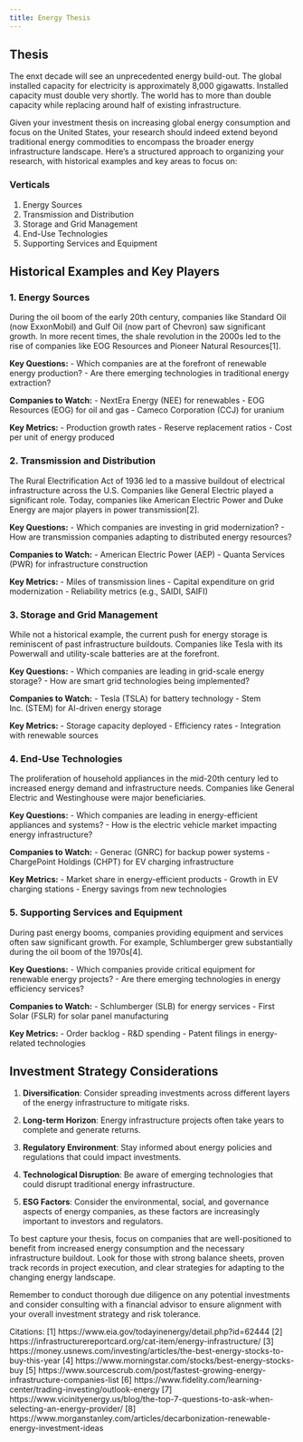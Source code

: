 ```yaml
---
title: Energy Thesis
---
```


## Thesis

The enxt decade will see an unprecedented energy build-out. The global installed capacity for electricity is approximately 8,000 gigawatts. Installed capacity must double very shortly. The world has to more than double capacity while replacing around half of existing infrastructure.

Given your investment thesis on increasing global energy consumption and focus on the United States, your research should indeed extend beyond traditional energy commodities to encompass the broader energy infrastructure landscape. Here's a structured approach to organizing your research, with historical examples and key areas to focus on:

### Verticals

1. Energy Sources
2. Transmission and Distribution
3. Storage and Grid Management
4. End-Use Technologies
5. Supporting Services and Equipment

## Historical Examples and Key Players

### 1. Energy Sources

During the oil boom of the early 20th century, companies like Standard Oil (now ExxonMobil) and Gulf Oil (now part of Chevron) saw significant growth. In more recent times, the shale revolution in the 2000s led to the rise of companies like EOG Resources and Pioneer Natural Resources[1].

**Key Questions:**
- Which companies are at the forefront of renewable energy production?
- Are there emerging technologies in traditional energy extraction?

**Companies to Watch:** 
- NextEra Energy (NEE) for renewables
- EOG Resources (EOG) for oil and gas
- Cameco Corporation (CCJ) for uranium

**Key Metrics:** 
- Production growth rates
- Reserve replacement ratios
- Cost per unit of energy produced

### 2. Transmission and Distribution

The Rural Electrification Act of 1936 led to a massive buildout of electrical infrastructure across the U.S. Companies like General Electric played a significant role. Today, companies like American Electric Power and Duke Energy are major players in power transmission[2].

**Key Questions:**
- Which companies are investing in grid modernization?
- How are transmission companies adapting to distributed energy resources?

**Companies to Watch:**
- American Electric Power (AEP)
- Quanta Services (PWR) for infrastructure construction

**Key Metrics:**
- Miles of transmission lines
- Capital expenditure on grid modernization
- Reliability metrics (e.g., SAIDI, SAIFI)

### 3. Storage and Grid Management

While not a historical example, the current push for energy storage is reminiscent of past infrastructure buildouts. Companies like Tesla with its Powerwall and utility-scale batteries are at the forefront.

**Key Questions:**
- Which companies are leading in grid-scale energy storage?
- How are smart grid technologies being implemented?

**Companies to Watch:**
- Tesla (TSLA) for battery technology
- Stem Inc. (STEM) for AI-driven energy storage

**Key Metrics:**
- Storage capacity deployed
- Efficiency rates
- Integration with renewable sources

### 4. End-Use Technologies

The proliferation of household appliances in the mid-20th century led to increased energy demand and infrastructure needs. Companies like General Electric and Westinghouse were major beneficiaries.

**Key Questions:**
- Which companies are leading in energy-efficient appliances and systems?
- How is the electric vehicle market impacting energy infrastructure?

**Companies to Watch:**
- Generac (GNRC) for backup power systems
- ChargePoint Holdings (CHPT) for EV charging infrastructure

**Key Metrics:**
- Market share in energy-efficient products
- Growth in EV charging stations
- Energy savings from new technologies

### 5. Supporting Services and Equipment

During past energy booms, companies providing equipment and services often saw significant growth. For example, Schlumberger grew substantially during the oil boom of the 1970s[4].

**Key Questions:**
- Which companies provide critical equipment for renewable energy projects?
- Are there emerging technologies in energy efficiency services?

**Companies to Watch:**
- Schlumberger (SLB) for energy services
- First Solar (FSLR) for solar panel manufacturing

**Key Metrics:**
- Order backlog
- R&D spending
- Patent filings in energy-related technologies

## Investment Strategy Considerations

1. **Diversification**: Consider spreading investments across different layers of the energy infrastructure to mitigate risks.

2. **Long-term Horizon**: Energy infrastructure projects often take years to complete and generate returns.

3. **Regulatory Environment**: Stay informed about energy policies and regulations that could impact investments.

4. **Technological Disruption**: Be aware of emerging technologies that could disrupt traditional energy infrastructure.

5. **ESG Factors**: Consider the environmental, social, and governance aspects of energy companies, as these factors are increasingly important to investors and regulators.

To best capture your thesis, focus on companies that are well-positioned to benefit from increased energy consumption and the necessary infrastructure buildout. Look for those with strong balance sheets, proven track records in project execution, and clear strategies for adapting to the changing energy landscape.

Remember to conduct thorough due diligence on any potential investments and consider consulting with a financial advisor to ensure alignment with your overall investment strategy and risk tolerance.

Citations:
[1] https://www.eia.gov/todayinenergy/detail.php?id=62444
[2] https://infrastructurereportcard.org/cat-item/energy-infrastructure/
[3] https://money.usnews.com/investing/articles/the-best-energy-stocks-to-buy-this-year
[4] https://www.morningstar.com/stocks/best-energy-stocks-buy
[5] https://www.sourcescrub.com/post/fastest-growing-energy-infrastructure-companies-list
[6] https://www.fidelity.com/learning-center/trading-investing/outlook-energy
[7] https://www.vicinityenergy.us/blog/the-top-7-questions-to-ask-when-selecting-an-energy-provider/
[8] https://www.morganstanley.com/articles/decarbonization-renewable-energy-investment-ideas